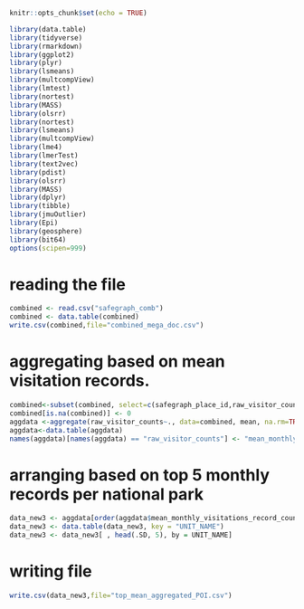 
```{r setup, include=FALSE}
knitr::opts_chunk$set(echo = TRUE)
```


```{r,warning=FALSE,message=FALSE, include=FALSE}
library(data.table)
library(tidyverse)
library(rmarkdown)
library(ggplot2)
library(plyr)
library(lsmeans)
library(multcompView)
library(lmtest)
library(nortest)
library(MASS)
library(olsrr)
library(nortest)
library(lsmeans)
library(multcompView)
library(lme4)
library(lmerTest)
library(text2vec)
library(pdist)
library(olsrr)
library(MASS)
library(dplyr)
library(tibble)
library(jmuOutlier)
library(Epi)
library(geosphere)
library(bit64)
options(scipen=999)
```

# reading the file
```{r}
combined <- read.csv("safegraph_comb")
combined <- data.table(combined)
write.csv(combined,file="combined_mega_doc.csv")
```


# aggregating based on mean visitation records. 
```{r}
combined<-subset(combined, select=c(safegraph_place_id,raw_visitor_counts,UNIT_NAME,PARKNAME,location_name,sub_category,latitude,longitude))
combined[is.na(combined)] <- 0
aggdata <-aggregate(raw_visitor_counts~., data=combined, mean, na.rm=TRUE)
aggdata<-data.table(aggdata)
names(aggdata)[names(aggdata) == "raw_visitor_counts"] <- "mean_monthly_visitations_record_counts"
```


# arranging based on top 5 monthly records per national park
```{r}

data_new3 <- aggdata[order(aggdata$mean_monthly_visitations_record_counts, decreasing = TRUE), ]  # Top N highest values by group
data_new3 <- data.table(data_new3, key = "UNIT_NAME")
data_new3 <- data_new3[ , head(.SD, 5), by = UNIT_NAME]

```
# writing file
```{r}
write.csv(data_new3,file="top_mean_aggregated_POI.csv")
```



